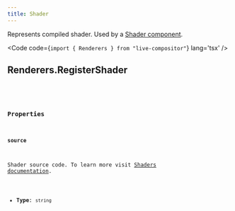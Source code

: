 ```yaml
---
title: Shader
---
```


Represents compiled shader. Used by a [Shader component](/ts-sdk/components/shader).

<Code code={`import { Renderers } from "live-compositor"`} lang='tsx' />

## Renderers.RegisterShader

<CollapsibleDetails summaryTitle='Type definitions' open>
<Code code={`
type Shader = {
    source: string;
}
`} lang='tsx' />
</CollapsibleDetails>

### Properties

#### source
Shader source code. To learn more visit [Shaders documentation]().

- **Type**: `string`

